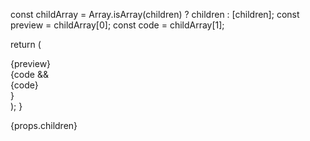   const childArray = Array.isArray(children) ? children : [children];
  const preview = childArray[0];
  const code = childArray[1];
  
  return (
    <div className="my-6 overflow-hidden rounded-xl border">
      <div className="flex min-h-[350px] items-center justify-center p-10">
        {preview}
      </div>
      {code && <div className="[&_figure]:m-0! [&_figure]:rounded-none! [&_figure]:border-0! [&_figure]:border-t! [&_figure]:dark:border-t-neutral-800! ">{code}</div>}
    </div>
  );
}

<Preview>
{props.children}
</Preview>
